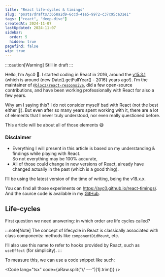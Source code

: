 ```yaml
---
title: "React life-cycles & timings"
slug: "posts/drafts/3658a2d9-6ccd-41e5-9972-c37c95ca31e1"
tags: ["react", "deep-dive"]
createdAt: 2024-11-07
lastUpdated: 2024-11-07
sidebar:
  order: 5
  hidden: true
pagefind: false
wip: true
---
```


:::caution[Warning]
Still in draft
:::

Hello, I’m Ayc0 👋. I started coding in React in 2016, around the [v15.3.1](https://www.npmjs.com/package/react/v/15.3.1) (which is around {new Date().getFullYear() - 2016} years ago!). I’m the maintainer of [`@blocz/react-responsive`](https://www.npmjs.com/package/@blocz/react-responsive), did a few open-source contributions, and have been working professionally with React for also a few years.

Why am I saying this? I do not consider myself bad with React (not the best either 🙈). But even after so many years spent working with it, there are a lot of elements that I never truly understood, nor even really questioned before.

This article will be about all of those elements 😅

### Disclaimer

- Everything I will present in this article is based on my understanding & findings while playing with React.\
  So not everything may be 100% accurate,
- All of those could change in new versions of React, already have changed actually in the past (which is a good thing).

I’ll be using the latest version of the time of writing, being the v18.x.x.

You can find all those experiments on https://ayc0.github.io/react-timings/. \
And the source code is available in my [GitHub](https://github.com/Ayc0/ayc0.github.io/tree/0a265b6/src/components/page-react-timings).

## Life-cycles

First question we need answering: in which order are life cycles called?

:::note[Note]
The concept of lifecycle in React is classically associated with class components: methods like `componentDidMount`, etc.

I’ll also use this name to refer to hooks provided by React, such as `useEffect` (for simplicity).
:::

To measure this, we can use a code snippet like such:


<Code lang="tsx" code={aRaw.split("// ---")[1].trim()} />

<A client:only="react" />
